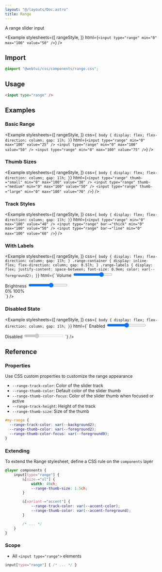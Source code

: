 ```yaml
---
layout: "@/layouts/Doc.astro"
title: Range
---
```



A range slider input

<Example
    stylesheets={[
        rangeStyle,
    ]}
    html={`<input type="range" min="0" max="100" value="50" />`}
/>

## Import

```css
@import "@webtui/css/components/range.css";
```

## Usage

```html
<input type="range" />
```

## Examples

### Basic Range

<Example
    stylesheets={[
        rangeStyle,
    ]}
    css={`
body {
    display: flex;
    flex-direction: column;
    gap: 1lh;
}`}
    html={`
<input type="range" min="0" max="100" value="25" />
<input type="range" min="0" max="100" value="50" />
<input type="range" min="0" max="100" value="75" />
`}
/>

### Thumb Sizes

<Example
    stylesheets={[
        rangeStyle,
    ]}
    css={`
body {
    display: flex;
    flex-direction: column;
    gap: 1lh;
}`}
    html={`
<input type="range" thumb-="small" min="0" max="100" value="30" />
<input type="range" thumb-="medium" min="0" max="100" value="50" />
<input type="range" thumb-="large" min="0" max="100" value="70" />
`}
/>

### Track Styles

<Example
    stylesheets={[
        rangeStyle,
    ]}
    css={`
body {
    display: flex;
    flex-direction: column;
    gap: 1lh;
}`}
    html={`
<input type="range" min="0" max="100" value="40" />
<input type="range" bar-="thick" min="0" max="100" value="50" />
<input type="range" bar-="line" min="0" max="100" value="60" />
`}
/>

### With Labels

<Example
    stylesheets={[
        rangeStyle,
    ]}
    css={`
body {
    display: flex;
    flex-direction: column;
    gap: 1lh;
}
.range-container {
    display: inline-flex;
    flex-direction: column;
    gap: 0.5lh;
}
.range-labels {
    display: flex;
    justify-content: space-between;
    font-size: 0.9em;
    color: var(--foreground2);
}`}
    html={`
<label>
    Volume
    <input type="range" min="0" max="100" value="75" />
</label>

<div class="range-container">
    <label>Brightness</label>
    <input type="range" min="0" max="100" value="60" />
    <div class="range-labels">
        <span>0%</span>
        <span>100%</span>
    </div>
</div>
`}
/>

### Disabled State

<Example
    stylesheets={[
        rangeStyle,
    ]}
    css={`
body {
    display: flex;
    flex-direction: column;
    gap: 1lh;
}`}
    html={`
<label>
    Enabled
    <input type="range" min="0" max="100" value="50" />
</label>

<label>
    Disabled
    <input type="range" min="0" max="100" value="30" disabled />
</label>
`}
/>

## Reference

### Properties

Use CSS custom properties to customize the range appearance

- `--range-track-color`: Color of the slider track
- `--range-thumb-color`: Default color of the slider thumb
- `--range-thumb-color-focus`: Color of the slider thumb when focused or active
- `--range-track-height`: Height of the track
- `--range-thumb-size`: Size of the thumb

```css
#my-range {
  --range-track-color: var(--background2);
  --range-thumb-color: var(--foreground2);
  --range-thumb-color-focus: var(--foreground0);
}
```

### Extending

To extend the Range stylesheet, define a CSS rule on the `components` layer

```css
@layer components {
    input[type="range"] {
        &[size-="xl"] {
            width: 40ch;
            --range-thumb-size: 1.5ch;
        }

        &[variant-="accent"] {
            --range-track-color: var(--accent-color);
            --range-thumb-color: var(--accent-foreground);
        }

        /* ... */
    }
}
```

### Scope

- All `<input type="range">` elements

```css
input[type="range"] { /* ... */ }
```
